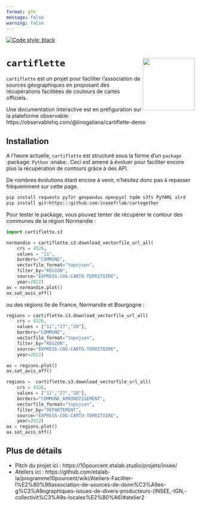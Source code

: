 ```yaml
---
format: gfm
message: false
warning: false
---
```


[![Code style: black](https://img.shields.io/badge/code%20style-black-000000.svg)](https://github.com/psf/black)


# `cartiflette` <img src="cartiflette.png" align="right" height="139" />

`cartiflette` est un projet pour faciliter l'association de sources
géographiques en proposant des récupérations facilitées de coutours
de cartes officiels. 

Une documentation interactive est en préfiguration sur la
plateforme observable: https://observablehq.com/@linogaliana/cartiflette-demo

## Installation

A l'heure actuelle, `cartiflette` est structuré sous
la forme d'un `package` :package: `Python` :snake:.
Ceci est amené à évoluer pour faciliter encore plus
la récupération de contours grâce à des API. 

De nombres évolutions étant encore à venir, n’hésitez donc pas à repasser
fréquemment sur cette page.

```python
pip install requests py7zr geopandas openpyxl tqdm s3fs PyYAML xlrd
pip install git+https://github.com/inseefrlab/cartogether
```

Pour tester le package, vous pouvez tenter de récupérer
le contour des communes de la région Normandie :

```python
import cartiflette.s3

normandie = cartiflette.s3.download_vectorfile_url_all(
    crs = 4326,
    values = "11",
    borders="COMMUNE",
    vectorfile_format="topojson",
    filter_by="REGION",
    source="EXPRESS-COG-CARTO-TERRITOIRE",
    year=2022)
ax = normandie.plot()
ax.set_axis_off()
```

ou des régions Ile de France, Normandie et Bourgogne :


```python
regions = cartiflette.s3.download_vectorfile_url_all(
    crs = 4326,
    values = ["11","27","28"],
    borders="COMMUNE",
    vectorfile_format="topojson",
    filter_by="REGION",
    source="EXPRESS-COG-CARTO-TERRITOIRE",
    year=2022)

ax = regions.plot()
ax.set_axis_off()
```

```python
regions =  cartiflette.s3.download_vectorfile_url_all(
    crs = 4326,
    values = ["11","27","28"],
    borders="COMMUNE_ARRONDISSEMENT",
    vectorfile_format="topojson",
    filter_by="DEPARTEMENT",
    source="EXPRESS-COG-CARTO-TERRITOIRE",
    year=2022)
ax = regions.plot()
ax.set_axis_off()
```

## Plus de détails

- Pitch du projet ici : https://10pourcent.etalab.studio/projets/insee/
- Ateliers ici : https://github.com/etalab-ia/programme10pourcent/wiki/Ateliers-Faciliter-l%E2%80%99association-de-sources-de-donn%C3%A9es-g%C3%A9ographiques-issues-de-divers-producteurs-(INSEE,-IGN,-collectivit%C3%A9s-locales%E2%80%A6)#atelier2
